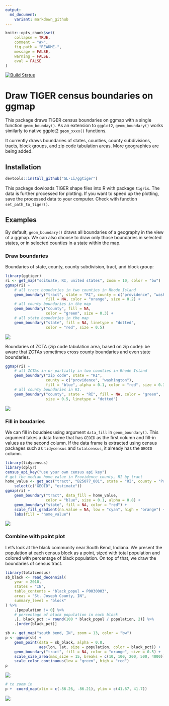 ```yaml
---
output:
  md_document:
    variant: markdown_github
---
```



```r
knitr::opts_chunk$set(
    collapse = TRUE,
    comment = "#>",
    fig.path = "README-",
    message = FALSE,
    warning = FALSE,
    eval = FALSE
)
```




[![Build Status](https://travis-ci.org/GL-Li/ggtiger.svg?branch=master)](https://travis-ci.org/GL-Li/ggtiger)

# Draw TIGER census boundaries on ggmap

This package draws TIGER census boundaries on ggmap with a single function `geom_bounday()`. As an extension to `ggplot2`, `geom_boundary()` works similarly to native ggplot2 `geom_xxxx()` functions.

It currently draws boundaries of states, counties, county subdivisions, tracts, block groups, and zip code tabulation areas. More geographies are being added.


## Installation

```r
devtools::install_github("GL-Li/ggtiger")
```

This package dowloads TIGER shape files into R with package `tigris`. The data is further processed for plotting. If you want to speed up the plotting, save the processed data to your computer. Check with function `set_path_to_tiger()`. 


## Examples
By default, `geom_boundary()` draws all boundaries of a geography in the view of a ggmap. We can also choose to draw only those boundaries in selected states, or in selected counties in a state within the map.

### Draw boundaries
Boundaries of state, county, county subdivision, tract, and block group:
```r
library(ggtiger)
ri <- get_map("scituate, RI, united states", zoom = 10, color = "bw")
ggmap(ri) +
    # all tract boundaries in two counties in Rhode Island
    geom_boundary("tract", state = "RI", county = c("providence", "washington"),
                  fill = NA, color = "orange", size = 0.2) +
    # all county boundaries in the map
    geom_boundary("county", fill = NA, 
                  color = "green", size = 0.3) +
    # all state boundaries in the map
    geom_boundary("state", fill = NA, linetype = "dotted", 
                  color = "red", size = 0.5)

```

![](figures/boundaries.png)

 Boundaries of ZCTA (zip code tabulation area, based on zip code): be aware that ZCTAs sometimes cross county boundaries and even state boundaries.
```r
ggmap(ri) +
    # all ZCTAs in or partially in two counties in Rhode Island
    geom_boundary("zip code", state = "RI", 
                  county = c("providence", "washington"),
                  fill = "blue", alpha = 0.1, color = "red", size = 0.3) +
    # all county boundaries in RI. 
    geom_boundary("county", state = "RI", fill = NA, color = "green", 
                  size = 0.5, linetype = "dotted")

```

![](figures/zip_code.png)


### Fill in boudaries
We can fill in boudaies using argument `data_fill` in `geom_boundary()`. This argument takes a data frame that has `GEOID` as the first column and fill-in values as the second column. If the data frame is extracted using census packages such as `tidycensus` and `totalcensus`, it already has the `GEOID` column.

```r
library(tidycensus)
library(dplyr)
census_api_key("use your own census api key")
# get the median home value in Providence county, RI by tract
home_value <- get_acs("tract", "B25077_001", state = "RI", county = "Providence") %>%
    select(c("GEOID", "estimate"))
ggmap(ri) +
    geom_boundary("tract", data_fill = home_value, 
                  color = "blue", size = 0.1, alpha = 0.8) +
    geom_boundary("state", fill = NA, color = "red") +
    scale_fill_gradient(na.value = NA, low = "cyan", high = "orange") +
    labs(fill = "home_value")
```

![](figures/boundaries_with_fill.png)


### Combine with point plot
Let's look at the black community near South Bend, Indiana. We present the population at each census block as a point, sized with total population and colored with percentage of black population. On top of that, we draw the boundaries of census tract.

```r
library(totalcensus)
sb_black <- read_decennial(
    year = 2010,
    states = "IN",
    table_contents = "black_popul = P0030003",
    areas = "St. Joseph County, IN",
    summary_level = "block"
) %>% 
    .[population != 0] %>%
    # percentage of black population in each block
    .[, black_pct := round(100 * black_popul / population, 2)] %>%
    .[order(black_pct)]

sb <- get_map("south bend, IN", zoom = 13, color = "bw")
p <- ggmap(sb) +
    geom_point(data = sb_black, alpha = 0.8,
               aes(lon, lat, size = population, color = black_pct)) +
    geom_boundary("tract", fill = NA, color = "orange", size = 0.5) +
    scale_size_area(max_size = 15, breaks = c(10, 100, 200, 500, 4000)) +
    scale_color_continuous(low = "green", high = "red") 
p
```

![](figures/boundaries_with_point.png)


```r
# to zoom in
p +  coord_map(xlim = c(-86.26, -86.21), ylim = c(41.67, 41.7))
```

![](figures/boundaries_with_point_zoom.png)

